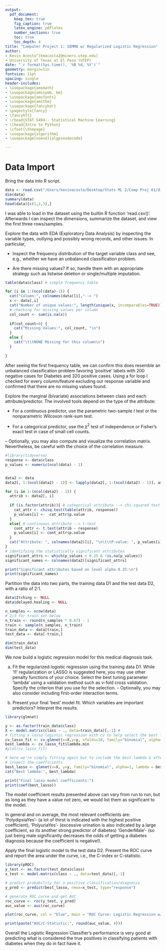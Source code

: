 ```yaml
---
output: 
  pdf_document:
    keep_tex: true
    fig_caption: true
    latex_engine: pdflatex
    number_sections: true
    toc: true
    toc_depth: 4
title: "Computer Project 1: SEMMA w/ Regularized Logistic Regression"
author: 
- Kevin Acosta^[kmacosta2@miners.utep.edu]
- University of Texas at El Paso (UTEP) 
date: "`r format(Sys.time(), '%B %d, %Y')`"
geometry: margin=1in
fontsize: 11pt
spacing: single
header-includes:
- \usepackage{amsmath}
- \usepackage{amssymb, bm}
- \usepackage{amsfonts}
- \usepackage{amsthm}
- \usepackage{fancyhdr}
- \pagestyle{fancy}
- \fancyhf{}
- \rhead{STAT 5494-- Statistical Machine Learning}
- \lhead{Intro to Python}
- \cfoot{\thepage}
- \usepackage{algorithm}
- \usepackage[noend]{algpseudocode}

---
```

<!-- QUESTION ONE: WHAT --> 
\noindent\rule{17.5cm}{0.8pt}

# Data Import

Bring the data into R script. 

```r
data <- read.csv("/Users/kevinacosta/Desktop/Stats ML 2/Comp Proj 01/diabetes_data_upload.csv")
dim(data)
summary(data)
head(data)[c(1,2,3),]
```
I was able to load in the dataset using the builtin R function 'read.csv()'. Afterwards I can inspect the dimensions, summarize the dataset, and view the first three rows/samples.

\section{Exploratory Data Analysis}

Explore the data with EDA (Exploratory Data Analysis) by inspecting the variable
types, outlying and possibly wrong records, and other issues. In particular,

- Inspect the frequency distribution of the target variable class and see, e.g., whether we
have an unbalanced classification problem.

- Are there missing values? If so, handle them with an appropriate strategy such as listwise
deletion or single/multiple imputation.

```r
table(data$class) # simple frequency table

for (i in 1:(ncol(data)-1)) {
  cat("Column:", colnames(data)[i],"--> ")
  x <- data[,i]
  cat("Number of unique values:", length(unique(x, incomparables=TRUE)),"\n")
  # checking for missing values per column
  col_count <- sum(is.na(x))
  
  if(col_count>0) {
    cat("Missing Values:", col_count, "\n")
  }
  else {
    cat("\t\tNONE Missing for this column\n")
  }
  
}

```
After seeing the first frequency table, we can confirm this does resemble an unbalanced classification problem favoring 'positive' labels with 200 negative cases for Diabetes and 320 positive cases.
Using a for loop I checked for every column/feature excluding our response variable and confirmed that there are no missing values found.


\section{Variable Screening}

Explore the marginal (bivariate) associations between class and each
attribute/predictor. The involved tools depend on the type of the attribute:

- For a continuous predictor, use the parametric two-sample $t$ test or the nonparametric
Wilcoxon rank-sum test.

- For a categorical predictor, use the $\chi^{2}$ test of independence or Fisher's exact test in case
of small cell counts.

-- Optionally, you may also compute and visualize the correlation matrix. Nevertheless, be
careful with the choice of the correlation measure.

```r
#library(tidyverse)
response <- data$class
p_values <- numeric(ncol(data) - 1)


data2 <- data
data2[, 1:(ncol(data2) - 1)] <- lapply(data2[, 1:(ncol(data2) - 1)], as.factor)

for (i in 1:(ncol(data2) - 1)) {
  attrib <- data2[, i]
  
  if (is.factor(attrib)){ # categorical attribute --> chi-squared test
    cat_attr <- chisq.test(table(attrib, response))
    p_values[i] <-  cat_attr$p.value
  }
  else{ # continuous attribute --> t-test
    cont_attr <- t.test(attrib ~ response)
    p_values[i] <- cont_attr$p.value
  }
  cat("Attribute: ", colnames(data2)[i], "\n\t\tP-value: ", p_values[i], "\n")
}
# identifying the statistically significant attributes
significant_attrs <- which(p_values < 0.25 & !is.na(p_values))
significant_names <- colnames(data2)[significant_attrs]

print("Significant attributes based on level alpha 0.25:\n")
print(significant_names)
```

\section{Data Partition}

Partition the data into two parts, the training data D1 and the test data
D2, with a ratio of 2:1.
```r
data$Itching <- NULL
data$delayed.healing <- NULL

n_samples <- nrow(data)
# 2/3 for train set below
n_train <- round(n_samples * 0.67) - 1
train <- sample(n_samples, n_train)
train_data <- data[train,]
test_data <- data[-train,]

dim(train_data)
dim(test_data)
```


\section{Logistic Regression Modeling}

We now build a logistic regression model for this medical
diagnosis task.

a) Fit the regularized logistic regression using the training data D1. While 'l1' regularization
or LASSO is suggested here, you may use other penalty functions of your choice.
Select the best tuning parameter 'lambda' using a validation method such as v-fold cross validation.
Specify the criterion that you use for the selection.
  -- Optionally, you may also consider including first-order interaction terms.

b) Present your final 'best' model fit. Which variables are important predictors? Interpret the results.



```r
library(glmnet)

y <- as.factor(train_data$class)
X <- model.matrix(class ~ ., data=train_data)[,-1] #
# fitting a lasso logistic regression with cv to help select the best lambda value.
cv_lasso_fit <- cv.glmnet(x=X,y=y, nfolds=10, family="binomial", alpha=1)
best_lambda <- cv_lasso_fit$lambda.min
#plot(cv_lasso_fit)

# here we're simply fitting again but to include the best lambda & afterwards 
# inspect the coefficients
best_lasso <- glmnet(x=X, y=y, family="binomial", alpha=1, lambda = best_lambda)
cat("Best lambda:", best_lambda)

print("Final lasso model coefficients:")
print(coef(best_lasso))

```
The model coefficient results presented above can vary from run to run, but as long as they have a value not zero, we would list them as significant to the model.

In general and on average, the most relevant coefficients are: 
'PolydipsiaYes'- (a lot of thirst is indicated with the highest positive coefficient), 
'PolyuriaYes'- (excessive urination is also indicated by a large coefficient, so its another strong predictor of diabetes)
'GenderMale'- (so just being male significantly decreases the odds of getting a diabetes diagnosis because the coefficient is negative!).

\section{Model Assessment/Deployment}

Apply the final logistic model to the test data D2. Present
the ROC curve and report the area under the curve, i.e., the C-index or C-statistic.
```r
library(pROC)
y_test <- as.factor(test_data$class)
x_test <- model.matrix(class ~ ., data=test_data)[,-1]

# predict probability for a positive classification/diagnosis
y_pred <- predict(best_lasso, newx=x_test, type="response")

# generate ROC curve and get AUC
roc_curve <- roc(y_test, y_pred)
auc_value <- auc(roc_curve)

plot(roc_curve, col = "blue", main = "ROC Curve: Logistic Regression w/LASSO", print.auc = TRUE)

print(paste("AUC/C-Statistic:", round(auc_value, 4)))
```
Overall the Logistic Regression Classifier's performance is very good at predicting what is considered the true positives in classifying patients with diabetes when they do in fact have it.


